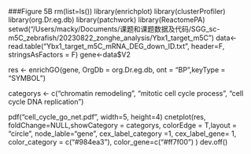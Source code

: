 ###Figure 5B
rm(list=ls())
library(enrichplot)
library(clusterProfiler)
library(org.Dr.eg.db)
library(patchwork)
library(ReactomePA)
setwd("/Users/macky/Documents/课题和课题数据及代码/SGG_sc-m5C_zebrafish/20230822_zonghe_analysis/Ybx1_target_m5C")
data<-read.table("Ybx1_target_m5C_mRNA_DEG_down_ID.txt", header=F, stringsAsFactors = F)
gene<-data$V2

res <- enrichGO(gene, OrgDb = org.Dr.eg.db, ont = "BP",keyType = "SYMBOL")

categorys <- c("chromatin remodeling", "mitotic cell cycle process", "cell cycle DNA replication")

pdf("cell_cycle_go_net.pdf", width=5, height=4)
cnetplot(res, foldChange=NULL,showCategory = categorys, colorEdge = T,layout = "circle", node_lable="gene",
         cex_label_category	=1, cex_label_gene= 1, color_category = c("#984ea3"), color_gene=c("#ff7f00")
)
dev.off()
